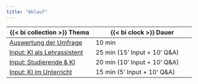 ```yaml
---
title: "Ablauf"
---
```


| {{< bi collection >}} Thema | {{< bi clock >}} Dauer |
|-------|--------|
| [Auswertung der Umfrage](umfrage/index.qmd) | 10 min |
| [Input: KI als Lehrassistent](ki-lehrassistent/index.qmd) | 25 min (15' Input + 10' Q&A) |
| [Input: Studierende & KI](studis-und-ki/index.qmd) | 20 min (10' Input + 10' Q&A) |
| [Input: KI im Unterricht](ki-unterricht/index.qmd) | 15 min (5' Input + 10' Q&A) |

